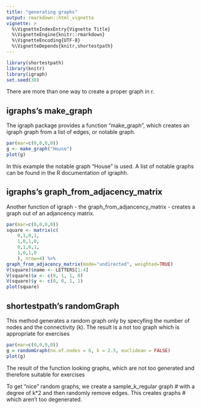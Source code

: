 ```yaml
---
title: "generating graphs"
output: rmarkdown::html_vignette
vignette: >
  %\VignetteIndexEntry{Vignette Title}
  %\VignetteEngine{knitr::rmarkdown}
  %\VignetteEncoding{UTF-8}
  %\VignetteDepends{knitr,shortestpath}
---
```

```r
library(shortestpath)
library(knitr)
library(igraph)
set.seed(30)
```
There are more than one way to create a proper graph in r.

## igraphs's make_graph
The igraph package provides a function "make_graph", which creates an igraph graph from a list of edges, or notable graph.

```r
par(mar=c(0,0,0,0))
g <- make_graph("House")
plot(g)
```
In this example the notable graph "House" is used. A list of notable graphs can be found in the R documentation of igraphh.  

## igraphs's graph_from_adjacency_matrix
Another function of igraph - the graph_from_adjancency_matrix - creates a graph out of an adjancency matrix. 

```r
par(mar=c(0,0,0,0))
square <- matrix(c(
    0,1,0,1,
    1,0,1,0,
    0,1,0,1,
    1,0,1,0
    ), nrow=4) %>%
graph_from_adjacency_matrix(mode="undirected", weighted=TRUE)
V(square)$name <- LETTERS[1:4]
V(square)$x <- c(0, 1, 1, 0)
V(square)$y <- c(0, 0, 1, 1)
plot(square)
```

## shortestpath's randomGraph
This method generates a random graph only by specyfing the number of nodes and the connectivity (k). The result is a not too  graph which is appropriate for exercises

```r
par(mar=c(0,0,0,0))
g = randomGraph(no.of.nodes = 6, k = 2.5, euclidean = FALSE)
plot(g)
```
The result of the function looking graphs, which are not too generated and therefore suitable for exercises

To get "nice" random graphs, we create a sample_k_regular graph
    # with a degree of k*2 and then randomly remove edges. This creates graphs
    # which aren't too degenerated.


